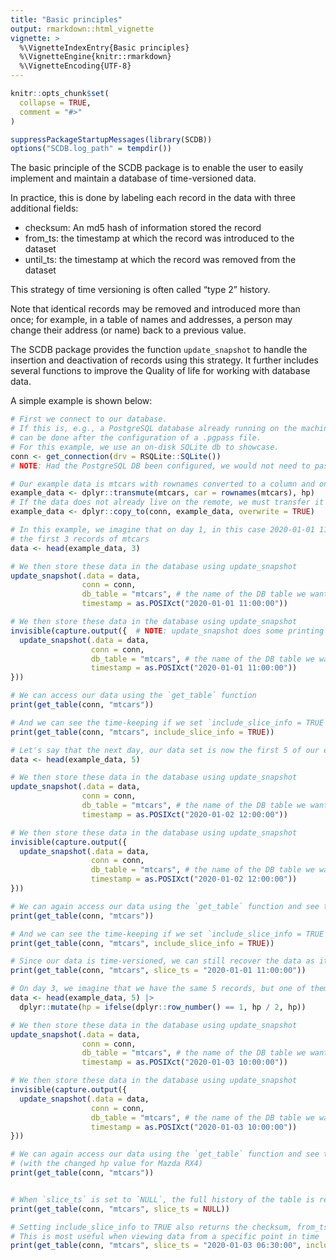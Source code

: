 ---
title: "Basic principles"
output: rmarkdown::html_vignette
vignette: >
  %\VignetteIndexEntry{Basic principles}
  %\VignetteEngine{knitr::rmarkdown}
  %\VignetteEncoding{UTF-8}
---

```{r, include = FALSE}
knitr::opts_chunk$set(
  collapse = TRUE,
  comment = "#>"
)
```

```{r setup, results = 'hide'}
suppressPackageStartupMessages(library(SCDB))
options("SCDB.log_path" = tempdir())
```

The basic principle of the SCDB package is to enable the user to easily implement and maintain a database of time-versioned data.

In practice, this is done by labeling each record in the data with three additional fields:

* checksum: An md5 hash of information stored the record
* from\_ts: the timestamp at which the record was introduced to the dataset
* until\_ts: the timestamp at which the record was removed from the dataset

This strategy of time versioning is often called "type 2" history.

Note that identical records may be removed and introduced more than once; for example, in a table of names and addresses, a person may change their address (or name) back to a previous value.

The SCDB package provides the function `update_snapshot` to handle the insertion and deactivation of records using this strategy.
It further includes several functions to improve the Quality of life for working with database data.

A simple example is shown below:

```{r example_conn}
# First we connect to our database.
# If this is, e.g., a PostgreSQL database already running on the machine, connection
# can be done after the configuration of a .pgpass file.
# For this example, we use an on-disk SQLite db to showcase.
conn <- get_connection(drv = RSQLite::SQLite())
# NOTE: Had the PostgreSQL DB been configured, we would not need to pass any args to get_connection()
```

```{r example_data}
# Our example data is mtcars with rownames converted to a column and only the first hp column of mtcars
example_data <- dplyr::transmute(mtcars, car = rownames(mtcars), hp)
# If the data does not already live on the remote, we must transfer it
example_data <- dplyr::copy_to(conn, example_data, overwrite = TRUE)

```

```{r example_1}
# In this example, we imagine that on day 1, in this case 2020-01-01 11:00:00, our data known to us is
# the first 3 records of mtcars
data <- head(example_data, 3)
```

```{r update_snapshot_1, eval = FALSE}
# We then store these data in the database using update_snapshot
update_snapshot(.data = data,
                conn = conn,
                db_table = "mtcars", # the name of the DB table we want to store the data in
                timestamp = as.POSIXct("2020-01-01 11:00:00"))
```
```{r update_snapshot_1_hidden, results = 'hide', echo = FALSE}
# We then store these data in the database using update_snapshot
invisible(capture.output({  # NOTE: update_snapshot does some printing to terminal
  update_snapshot(.data = data,
                  conn = conn,
                  db_table = "mtcars", # the name of the DB table we want to store the data in
                  timestamp = as.POSIXct("2020-01-01 11:00:00"))
}))
```

```{r example_1_results}
# We can access our data using the `get_table` function
print(get_table(conn, "mtcars"))

# And we can see the time-keeping if we set `include_slice_info = TRUE`
print(get_table(conn, "mtcars", include_slice_info = TRUE))
```

```{r example_2}
# Let's say that the next day, our data set is now the first 5 of our example data
data <- head(example_data, 5)
```

```{r update_snapshot_2, eval = FALSE}
# We then store these data in the database using update_snapshot
update_snapshot(.data = data,
                conn = conn,
                db_table = "mtcars", # the name of the DB table we want to store the data in
                timestamp = as.POSIXct("2020-01-02 12:00:00"))
```
```{r update_snapshot_2_hidden, results = 'hide', echo = FALSE}
# We then store these data in the database using update_snapshot
invisible(capture.output({
  update_snapshot(.data = data,
                  conn = conn,
                  db_table = "mtcars", # the name of the DB table we want to store the data in
                  timestamp = as.POSIXct("2020-01-02 12:00:00"))
}))
```

```{r example_2_results}

# We can again access our data using the `get_table` function and see the latest available data
print(get_table(conn, "mtcars"))

# And we can see the time-keeping if we set `include_slice_info = TRUE`
print(get_table(conn, "mtcars", include_slice_info = TRUE))

# Since our data is time-versioned, we can still recover the data as it looked the day before
print(get_table(conn, "mtcars", slice_ts = "2020-01-01 11:00:00"))
```

```{r example_3}
# On day 3, we imagine that we have the same 5 records, but one of them is altered slightly
data <- head(example_data, 5) |>
  dplyr::mutate(hp = ifelse(dplyr::row_number() == 1, hp / 2, hp))
```

```{r update_snapshot_3, eval = FALSE}
# We then store these data in the database using update_snapshot
update_snapshot(.data = data,
                conn = conn,
                db_table = "mtcars", # the name of the DB table we want to store the data in
                timestamp = as.POSIXct("2020-01-03 10:00:00"))
```
```{r update_snapshot_3_hidden, results = 'hide', echo = FALSE}
# We then store these data in the database using update_snapshot
invisible(capture.output({
  update_snapshot(.data = data,
                  conn = conn,
                  db_table = "mtcars", # the name of the DB table we want to store the data in
                  timestamp = as.POSIXct("2020-01-03 10:00:00"))
}))
```

```{r example_3_results}
# We can again access our data using the `get_table` function and see that the currently available data
# (with the changed hp value for Mazda RX4)
print(get_table(conn, "mtcars"))


# When `slice_ts` is set to `NULL`, the full history of the table is returned
print(get_table(conn, "mtcars", slice_ts = NULL))

# Setting include_slice_info to TRUE also returns the checksum, from_ts and until_ts fields.
# This is most useful when viewing data from a specific point in time
print(get_table(conn, "mtcars", slice_ts = "2020-01-03 06:30:00", include_slice_info = TRUE))
```

